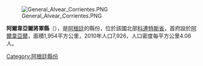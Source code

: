 [[Image:General_Alvear_Corrientes.PNG|right]]

{{coord|29|03|S|56|32|W|display=title}}  

'''阿爾韋亞爾將軍縣'''（{{lang-es|Departamento General Alvear}}），是[[阿根廷|阿根廷]]的縣份，位於該國北部[[科連特斯省|科連特斯省]]，首府設於[[阿爾韋亞爾_(科連特斯省)|阿爾韋亞爾]]，面積1,954平方公里，2010年人口7,926，人口密度每平方公里4.06人。

{{Argentina-geo-stub}}
[[Category:阿根廷縣份|Category:阿根廷縣份]]